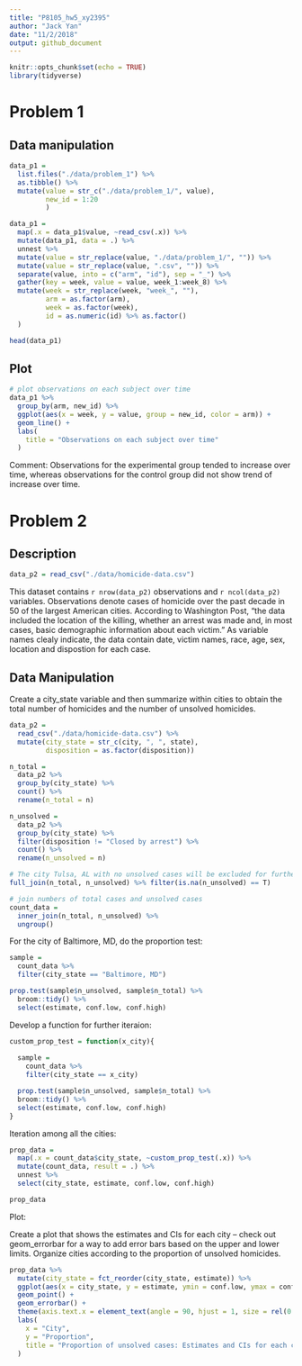 ```yaml
---
title: "P8105_hw5_xy2395"
author: "Jack Yan"
date: "11/2/2018"
output: github_document
---
```


```r
knitr::opts_chunk$set(echo = TRUE)
library(tidyverse)
```

# Problem 1

## Data manipulation

```r
data_p1 = 
  list.files("./data/problem_1") %>% 
  as.tibble() %>% 
  mutate(value = str_c("./data/problem_1/", value),
         new_id = 1:20
         )

data_p1 = 
  map(.x = data_p1$value, ~read_csv(.x)) %>%
  mutate(data_p1, data = .) %>% 
  unnest %>% 
  mutate(value = str_replace(value, "./data/problem_1/", "")) %>% 
  mutate(value = str_replace(value, ".csv", "")) %>% 
  separate(value, into = c("arm", "id"), sep = "_") %>% 
  gather(key = week, value = value, week_1:week_8) %>% 
  mutate(week = str_replace(week, "week_", ""),
         arm = as.factor(arm),
         week = as.factor(week),
         id = as.numeric(id) %>% as.factor()
  )

head(data_p1)
```

## Plot

```r
# plot observations on each subject over time
data_p1 %>% 
  group_by(arm, new_id) %>% 
  ggplot(aes(x = week, y = value, group = new_id, color = arm)) +
  geom_line() +
  labs(
    title = "Observations on each subject over time"
  )
```

Comment:
Observations for the experimental group tended to increase over time, whereas observations for the control group did not show trend of increase over time.

# Problem 2

## Description

```r
data_p2 = read_csv("./data/homicide-data.csv")
```

This dataset contains `r nrow(data_p2)` observations and `r ncol(data_p2)` variables. Observations denote cases of homicide over the past decade in 50 of the largest American cities. According to Washington Post, "the data included the location of the killing, whether an arrest was made and, in most cases, basic demographic information about each victim." As variable names clealy indicate, the data contain date, victim names, race, age, sex, location and dispostion for each case. 

## Data Manipulation

Create a city_state variable and then summarize within cities to obtain the total number of homicides and the number of unsolved homicides.

```r
data_p2 = 
  read_csv("./data/homicide-data.csv") %>% 
  mutate(city_state = str_c(city, ", ", state),
         disposition = as.factor(disposition))

n_total = 
  data_p2 %>% 
  group_by(city_state) %>% 
  count() %>% 
  rename(n_total = n) 

n_unsolved = 
  data_p2 %>% 
  group_by(city_state) %>% 
  filter(disposition != "Closed by arrest") %>% 
  count() %>% 
  rename(n_unsolved = n) 

# The city Tulsa, AL with no unsolved cases will be excluded for further analysis
full_join(n_total, n_unsolved) %>% filter(is.na(n_unsolved) == T)

# join numbers of total cases and unsolved cases
count_data = 
  inner_join(n_total, n_unsolved) %>% 
  ungroup()
```

For the city of Baltimore, MD, do the proportion test:

```r
sample = 
  count_data %>% 
  filter(city_state == "Baltimore, MD")

prop.test(sample$n_unsolved, sample$n_total) %>% 
  broom::tidy() %>% 
  select(estimate, conf.low, conf.high)
```

Develop a function for further iteraion:

```r
custom_prop_test = function(x_city){
  
  sample = 
    count_data %>% 
    filter(city_state == x_city)

  prop.test(sample$n_unsolved, sample$n_total) %>% 
  broom::tidy() %>% 
  select(estimate, conf.low, conf.high)
}
```

Iteration among all the cities:

```r
prop_data = 
  map(.x = count_data$city_state, ~custom_prop_test(.x)) %>% 
  mutate(count_data, result = .) %>% 
  unnest %>% 
  select(city_state, estimate, conf.low, conf.high)

prop_data
```

Plot:

Create a plot that shows the estimates and CIs for each city – check out geom_errorbar for a way to add error bars based on the upper and lower limits. Organize cities according to the proportion of unsolved homicides.

```r
prop_data %>% 
  mutate(city_state = fct_reorder(city_state, estimate)) %>% 
  ggplot(aes(x = city_state, y = estimate, ymin = conf.low, ymax = conf.high)) +
  geom_point() +
  geom_errorbar() +
  theme(axis.text.x = element_text(angle = 90, hjust = 1, size = rel(0.8))) +
  labs(
    x = "City",
    y = "Proportion",
    title = "Proportion of unsolved cases: Estimates and CIs for each city"
  )

```

